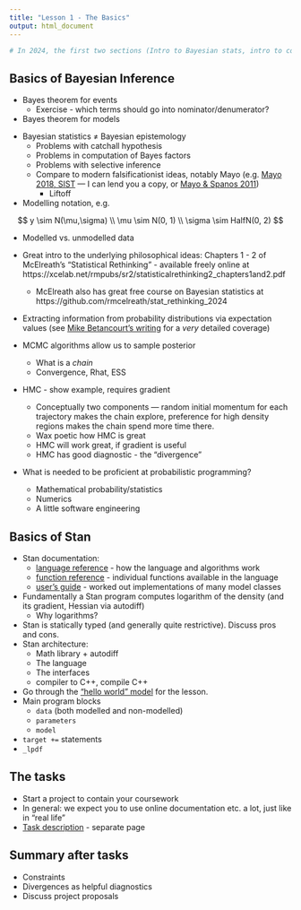 ```yaml
---
title: "Lesson 1 - The Basics"
output: html_document
---
```


```r
# In 2024, the first two sections (Intro to Bayesian stats, intro to computations) took ~45 mins each, the third section (Intro to Stan) took about 30 minutes
```


## Basics of Bayesian Inference

- Bayes theorem for events
  - Exercise - which terms should go into nominator/denumerator?
- Bayes theorem for models

\begin{gather*}
    \pi_\text{joint}(y, \theta) = \pi_\text{obs}(y | \theta) \pi_\text{prior}(\theta)\\
    \pi_\text{marg}\left(y \right) = \int_\Theta \mathrm{d} \theta \: \pi_{\text{obs}}(y | \theta) \pi_\text{prior}(\theta)\\
    \pi_\text{post}(\theta | y) = \frac{\pi_\text{obs}(y | \theta) \pi_\text{prior}(\theta)}{\pi_\text{marg}\left(y \right)}.
\end{gather*}


- Bayesian statistics $\neq$ Bayesian epistemology
  - Problems with catchall hypothesis
  - Problems in computation of Bayes factors
  - Problems with selective inference
  - Compare to modern falsificationist ideas, notably Mayo (e.g. [Mayo 2018, SIST](https://www.cambridge.org/core/books/statistical-inference-as-severe-testing/D9DF409EF568090F3F60407FF2B973B2) --- I can lend you a copy, or [Mayo & Spanos 2011](https://doi.org/10.1016/B978-0-444-51862-0.50005-8))
    - Liftoff
- Modelling notation, e.g.

$$
y \sim N(\mu,\sigma) \\
\mu \sim N(0, 1) \\
\sigma \sim HalfN(0, 2)
$$

- Modelled vs. unmodelled data
- Great intro to the underlying philosophical ideas: Chapters 1 - 2 of McElreath's "Statistical Rethinking" - available freely online at https://xcelab.net/rmpubs/sr2/statisticalrethinking2_chapters1and2.pdf
  - McElreath also has great free course on Bayesian statistics at https://github.com/rmcelreath/stat_rethinking_2024
  
- Extracting information from probability distributions via expectation values (see [Mike Betancourt's writing](https://betanalpha.github.io/assets/case_studies/probabilistic_computation.html) for a _very_ detailed coverage)

- MCMC algorithms allow us to sample posterior
  - What is a _chain_
  - Convergence, Rhat, ESS
- HMC - show example, requires gradient
  - Conceptually two components --- random initial momentum for each trajectory 
    makes the chain explore, preference for high density regions makes the chain spend more time there.
  - Wax poetic how HMC is great
  - HMC will work great, if gradient is useful
  - HMC has good diagnostic - the "divergence"
  

- What is needed to be proficient at probabilistic programming?
  - Mathematical probability/statistics
  - Numerics
  - A little software engineering

## Basics of Stan

- Stan documentation: 
  - [language reference](https://mc-stan.org/docs/reference-manual/index.html) - how the language and algorithms work
  - [function reference](https://mc-stan.org/docs/functions-reference/index.html) - individual functions available in the language
  - [user's guide](https://mc-stan.org/docs/stan-users-guide/index.html) - worked out implementations of many model classes 
- Fundamentally a Stan program computes logarithm of the density (and its gradient, Hessian via autodiff)
  - Why logarithms?
- Stan is statically typed (and generally quite restrictive). Discuss pros and cons.
- Stan architecture: 
  - Math library + autodiff
  - The language
  - The interfaces
  - compiler to C++, compile C++
- Go through the ["hello world" model](stan/lesson1/initial.stan) for the lesson.
- Main program blocks
  - `data` (both modelled and non-modelled)
  - `parameters`
  - `model`
- `target += ` statements
- `_lpdf`

## The tasks

- Start a project to contain your coursework
- In general: we expect you to use online documentation etc. a lot, just like
in "real life"
- [Task description](lesson1-tasks.html) - separate page

## Summary after tasks

- Constraints
- Divergences as helpful diagnostics
- Discuss project proposals
